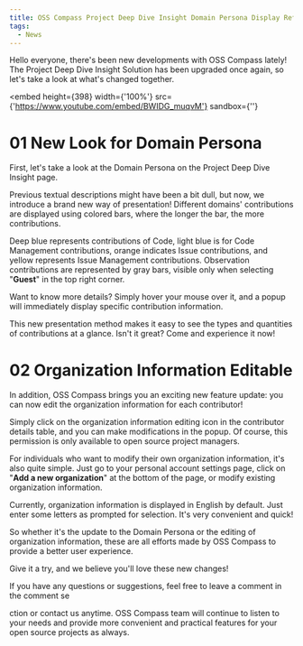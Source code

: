 ```yaml
---
title: OSS Compass Project Deep Dive Insight Domain Persona Display Refreshed! Organization Information Editable!
tags:
  - News
---
```


Hello everyone, there's been new developments with OSS Compass lately! The Project Deep Dive Insight Solution has been upgraded once again, so let's take a look at what's changed together.

<!--truncate-->

<embed
  height={398}
  width={'100%'}
  src={'https://www.youtube.com/embed/BWIDG_muqvM'}
  sandbox={''}
></embed>

# **01 New Look for Domain Persona**

First, let's take a look at the Domain Persona on the Project Deep Dive Insight page.

Previous textual descriptions might have been a bit dull, but now, we introduce a brand new way of presentation! Different domains' contributions are displayed using colored bars, where the longer the bar, the more contributions.

Deep blue represents contributions of Code, light blue is for Code Management contributions, orange indicates Issue contributions, and yellow represents Issue Management contributions. Observation contributions are represented by gray bars, visible only when selecting "**Guest**" in the top right corner.

Want to know more details? Simply hover your mouse over it, and a popup will immediately display specific contribution information.

This new presentation method makes it easy to see the types and quantities of contributions at a glance. Isn't it great? Come and experience it now!

# **02 Organization Information Editable**

In addition, OSS Compass brings you an exciting new feature update: you can now edit the organization information for each contributor!

Simply click on the organization information editing icon in the contributor details table, and you can make modifications in the popup. Of course, this permission is only available to open source project managers.

For individuals who want to modify their own organization information, it's also quite simple. Just go to your personal account settings page, click on "**Add a new organization**" at the bottom of the page, or modify existing organization information.

Currently, organization information is displayed in English by default. Just enter some letters as prompted for selection. It's very convenient and quick!

So whether it's the update to the Domain Persona or the editing of organization information, these are all efforts made by OSS Compass to provide a better user experience.

Give it a try, and we believe you'll love these new changes!

If you have any questions or suggestions, feel free to leave a comment in the comment se

ction or contact us anytime. OSS Compass team will continue to listen to your needs and provide more convenient and practical features for your open source projects as always.
